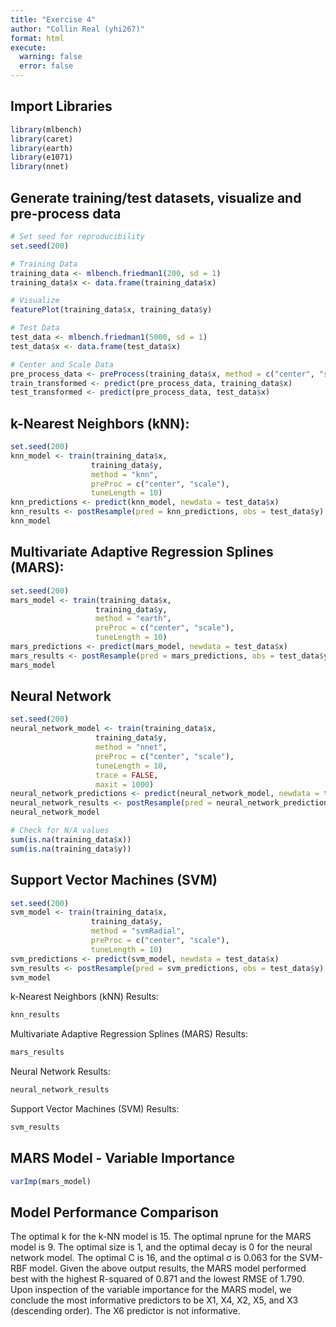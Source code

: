 ```yaml
---
title: "Exercise 4"
author: "Collin Real (yhi267)"
format: html
execute: 
  warning: false
  error: false
---
```


## Import Libraries
```r
library(mlbench)
library(caret)
library(earth)
library(e1071)
library(nnet)
```

## Generate training/test datasets, visualize and pre-process data
```r
# Set seed for reproducibility
set.seed(200)

# Training Data
training_data <- mlbench.friedman1(200, sd = 1)
training_data$x <- data.frame(training_data$x)

# Visualize
featurePlot(training_data$x, training_data$y)

# Test Data
test_data <- mlbench.friedman1(5000, sd = 1)
test_data$x <- data.frame(test_data$x)

# Center and Scale Data
pre_process_data <- preProcess(training_data$x, method = c("center", "scale"))
train_transformed <- predict(pre_process_data, training_data$x)
test_transformed <- predict(pre_process_data, test_data$x)
```

## k-Nearest Neighbors (kNN):
```r
set.seed(200)
knn_model <- train(training_data$x,
                  training_data$y,
                  method = "knn", 
                  preProc = c("center", "scale"), 
                  tuneLength = 10)
knn_predictions <- predict(knn_model, newdata = test_data$x)
knn_results <- postResample(pred = knn_predictions, obs = test_data$y)
knn_model
```

## Multivariate Adaptive Regression Splines (MARS):
```r
set.seed(200)
mars_model <- train(training_data$x,
                   training_data$y,
                   method = "earth",
                   preProc = c("center", "scale"),
                   tuneLength = 10)
mars_predictions <- predict(mars_model, newdata = test_data$x)
mars_results <- postResample(pred = mars_predictions, obs = test_data$y)
mars_model
```

## Neural Network
```r
set.seed(200)
neural_network_model <- train(training_data$x,
                   training_data$y,
                   method = "nnet",
                   preProc = c("center", "scale"),
                   tuneLength = 10,
                   trace = FALSE,
                   maxit = 1000)
neural_network_predictions <- predict(neural_network_model, newdata = test_data$x)
neural_network_results <- postResample(pred = neural_network_predictions, obs = test_data$y)
neural_network_model
```

```r
# Check for N/A values
sum(is.na(training_data$x))
sum(is.na(training_data$y))
```

## Support Vector Machines (SVM)
```r
set.seed(200)
svm_model <- train(training_data$x,
                  training_data$y,
                  method = "svmRadial",
                  preProc = c("center", "scale"),
                  tuneLength = 10)
svm_predictions <- predict(svm_model, newdata = test_data$x)
svm_results <- postResample(pred = svm_predictions, obs = test_data$y)
svm_model
```

k-Nearest Neighbors (kNN) Results:
```r
knn_results
```

Multivariate Adaptive Regression Splines (MARS) Results:
```r
mars_results
```

Neural Network Results:
```r
neural_network_results
```

Support Vector Machines (SVM) Results:
```r
svm_results
```

## MARS Model - Variable Importance
```r
varImp(mars_model)
```
## Model Performance Comparison
The optimal k for the k-NN model is 15. The optimal nprune for the MARS model is 9. The optimal size is 1, and the optimal decay is 0 for the neural network model. The optimal C is 16, and the optimal σ is 0.063 for the SVM-RBF model. Given the above output results, the MARS model performed best with the highest R-squared of 0.871 and the lowest RMSE of 1.790. Upon inspection of the variable importance for the MARS model, we conclude the most informative predictors to be X1, X4, X2, X5, and X3 (descending order). The X6 predictor is not informative.